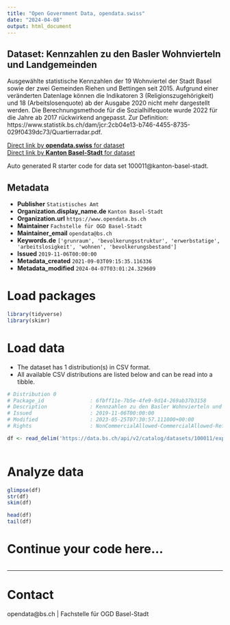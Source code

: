 ```yaml
---
title: "Open Government Data, opendata.swiss"
date: "2024-04-08"
output: html_document
---
```


## Dataset: Kennzahlen zu den Basler Wohnvierteln und Landgemeinden

Ausgewählte statistische Kennzahlen der 19 Wohnviertel der Stadt Basel sowie der zwei Gemeinden Riehen und Bettingen seit 2015. Aufgrund einer veränderten Datenlage können die Indikatoren 3 (Religionszugehörigkeit) und 18 (Arbeitslosenquote) ab der Ausgabe 2020 nicht mehr dargestellt werden. Die Berechnungsmethode für die Sozialhilfequote wurde 2022 für die Jahre ab 2017 rückwirkend angepasst. Zur Definition: https://www.statistik.bs.ch/dam/jcr:2cb04e13-b746-4455-8735-029f0439dc73/Quartierradar.pdf.

[Direct link by **opendata.swiss** for dataset](https://opendata.swiss/de/dataset/kennzahlen-zu-den-basler-wohnvierteln-und-landgemeinden)<br>
[Direct link by **Kanton Basel-Stadt** for dataset](https://data.bs.ch/explore/dataset/100011/)

Auto generated R starter code for data set 100011@kanton-basel-stadt.

## Metadata

- **Publisher** `Statistisches Amt`
- **Organization.display_name.de** `Kanton Basel-Stadt`
- **Organization.url** `https://www.opendata.bs.ch`
- **Maintainer** `Fachstelle für OGD Basel-Stadt`
- **Maintainer_email** `opendata@bs.ch`
- **Keywords.de** `['grunraum', 'bevolkerungsstruktur', 'erwerbstatige', 'arbeitslosigkeit', 'wohnen', 'bevolkerungsbestand']`
- **Issued** `2019-11-06T00:00:00`
- **Metadata_created** `2021-09-03T09:15:35.116336`
- **Metadata_modified** `2024-04-07T03:01:24.329609`


# Load packages

```r

library(tidyverse)
library(skimr)

```

# Load data

-   The dataset has 1 distribution(s) in CSV format.
-   All available CSV distributions are listed below and can be read into a tibble.

```r

# Distribution 0
# Package_id               : 6fbff11e-7b5e-4fe9-9d14-269ab37b3158
# Description              : Kennzahlen zu den Basler Wohnvierteln und Landgemeinden (csv)
# Issued                   : 2019-11-06T00:00:00
# Modified                 : 2023-05-25T07:30:57.111000+00:00
# Rights                   : NonCommercialAllowed-CommercialAllowed-ReferenceRequired

df <- read_delim('https://data.bs.ch/api/v2/catalog/datasets/100011/exports/csv')



```

# Analyze data

```r

glimpse(df)
str(df)
skim(df)

head(df)
tail(df)

```

# Continue your code here...

```r

```

------------------------------------------------------------------------

# Contact

opendata@bs.ch | Fachstelle für OGD Basel-Stadt
